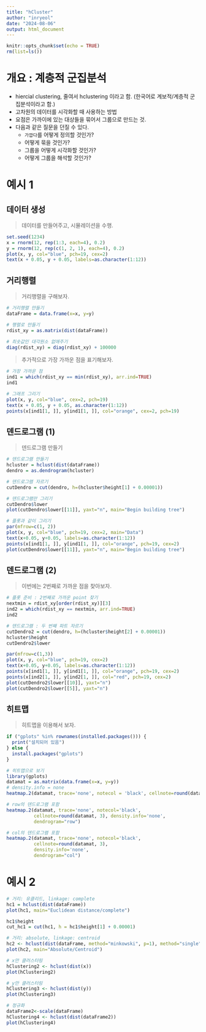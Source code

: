 ```yaml
---
title: "hCluster"
author: "inryeol"
date: "2024-08-06"
output: html_document
---
```


```r
knitr::opts_chunk$set(echo = TRUE)
rm(list=ls())
```

# 개요 : 계층적 군집분석

-   hiercial clustering, 줄여서 hclustering 이라고 함. (한국어로 계보적/계층적 군집분석이라고 함.)
-   고차원의 데이터를 시각화할 때 사용하는 방법
-   요점은 가까이에 있는 대상들을 묶어서 그룹으로 만드는 것.
-   다음과 같은 질문을 던질 수 있다.
    -   `가깝다`를 어떻게 정의할 것인가?
    -   어떻게 묶을 것인가?
    -   그룹을 어떻게 시각화할 것인가?
    -   어떻게 그룹을 해석할 것인가?

# 예시 1

## 데이터 생성

> 데이터를 만들어주고, 시뮬레이션을 수행.

```r
set.seed(1234)
x = rnorm(12, rep(1:3, each=4), 0.2)
y = rnorm(12, rep(c(1, 2, 1), each=4), 0.2)
plot(x, y, col="blue", pch=19, cex=2)
text(x + 0.05, y + 0.05, labels=as.character(1:12))
```

## 거리행렬 
> 거리행렬을 구해보자.

```r
# 거리행렬 만들기
dataFrame = data.frame(x=x, y=y)

# 행렬로 만들기
rdist_xy = as.matrix(dist(dataFrame))

# 최솟값인 대각원소 없애주기
diag(rdist_xy) = diag(rdist_xy) + 100000
```

> 추가적으로 가장 가까운 점을 표기해보자.

```r
# 가장 가까운 점
ind1 = which(rdist_xy == min(rdist_xy), arr.ind=TRUE)
ind1

# 그래프 그리기
plot(x, y, col="blue", cex=2, pch=19)
text(x + 0.05, y + 0.05, as.character(1:12))
points(x[ind1[1, ]], y[ind1[1, ]], col="orange", cex=2, pch=19)
```

## 덴드로그램 (1)

> 덴드로그램 만들기

```r
# 덴드로그램 만들기
hcluster = hclust(dist(dataFrame))
dendro = as.dendrogram(hcluster)

# 덴드로그램 자르기
cutDendro = cut(dendro, h=(hcluster$height[1] + 0.00001))

# 덴드로그램만 그리기
cutDendro$lower
plot(cutDendro$lower[[11]], yaxt="n", main="Begin building tree")

# 플롯과 같이 그리기
par(mfrow=c(1, 2))
plot(x, y, col="blue", pch=19, cex=2, main="Data")
text(x+0.05, y+0.05, labels=as.character(1:12))
points(x[ind1[1, ]], y[ind1[1, ]], col="orange", pch=19, cex=2)
plot(cutDendro$lower[[11]], yaxt="n", main="Begin building tree")

```


## 덴드로그램 (2)
> 이번에는 2번째로 가까운 점을 찾아보자.

```r
# 플롯 준비 : 2번째로 가까운 point 찾기
nextmin = rdist_xy[order(rdist_xy)][3]
ind2 = which(rdist_xy == nextmin, arr.ind=TRUE)
ind2
```


```r
# 덴드로그램 : 두 번째 파트 자르기
cutDendro2 = cut(dendro, h=(hcluster$height[2] + 0.00001))
hcluster$height
cutDendro2$lower

par(mfrow=c(1,3))
plot(x, y, col="blue", pch=19, cex=2)
text(x+0.05, y+0.05, labels=as.character(1:12))
points(x[ind1[1, ]], y[ind1[1, ]], col="orange", pch=19, cex=2)
points(x[ind2[1, ]], y[ind2[1, ]], col="red", pch=19, cex=2)
plot(cutDendro2$lower[[10]], yaxt="n")
plot(cutDendro2$lower[[5]], yaxt="n")
```

## 히트맵
> 히트맵을 이용해서 보자.

```r
if ("gplots" %in% rownames(installed.packages())) {
  print("설치되어 있음")
} else {
  install.packages("gplots")
}
```

```r
# 히트맵으로 보기
library(gplots)
datamat = as.matrix(data.frame(x=x, y=y))
# density.info = none
heatmap.2(datamat, trace='none', notecol = 'black', cellnote=round(datamat, 3), density.info = 'none')
```

```r
# row의 덴드로그램 포함
heatmap.2(datamat, trace='none', notecol='black', 
          cellnote=round(datamat, 3), density.info='none', 
          dendrogram="row")
```

```r
# col의 덴드로그램 포함
heatmap.2(datamat, trace='none', notecol='black', 
          cellnote=round(datamat, 3),
          density.info='none',
          dendrogram="col")
```


# 예시 2

```r
# 거리: 유클리드, linkage: complete
hc1 = hclust(dist(dataFrame))
plot(hc1, main="Euclidean distance/complete")

hc1$height
cut_hc1 = cut(hc1, h = hc1$height[1] + 0.00001)
```

```r
# 거리: absolute, linkage: centroid
hc2 <- hclust(dist(dataFrame, method="minkowski", p=1), method="single")
plot(hc2, main="Absolute/Centroid")
```

```r
# x만 클러스터링
hClustering2 <- hclust(dist(x))
plot(hClustering2)
```

```r
# y만 클러스터링
hClustering3 <- hclust(dist(y))
plot(hClustering3)
```

```r
# 정규화
dataFrame2<-scale(dataFrame)
hClustering4 <- hclust(dist(dataFrame2))
plot(hClustering4)
```
